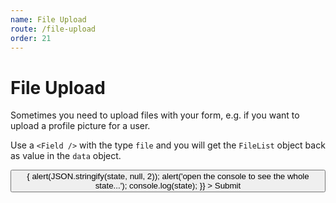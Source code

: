 ```yaml
---
name: File Upload
route: /file-upload
order: 21
---
```



# File Upload

Sometimes you need to upload files with your form, e.g. if you want to upload a profile picture for a user.

Use a `<Field />` with the type `file` and you will get the `FileList` object back as value in the `data` object.

<Playground>
  <Form
    validate
    enctype="multipart/form-data"
  >
    <Field type="file" id="profilePicture" required />
    <Button
      id="submit"
      type="submit"
      onClick={(state) => {
        alert(JSON.stringify(state, null, 2));
        alert('open the console to see the whole state...');
        console.log(state);
      }}
    >
      Submit
    </Button>
  </Form>
</Playground>
